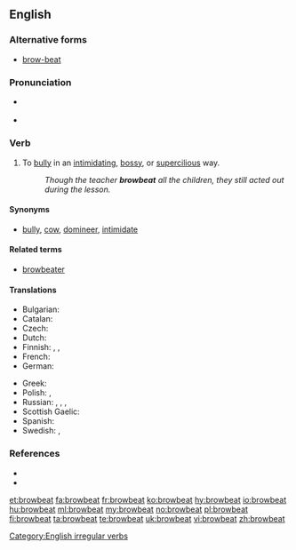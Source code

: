 {{was wotd|2008|January|12}}
==English==
{{rfe}}
===Alternative forms===
* [[brow-beat]]

===Pronunciation===
* {{a|RP|US}} {{IPA|/ˈbraʊ.biːt/|lang=en}}
* {{audio|en-us-browbeat.ogg|Audio (US)|lang=en}}

===Verb===
{{en-verb|browbeats|browbeating|browbeat|browbeaten}}

# {{context|transitive|lang=en}} To [[bully]] in an [[intimidating]], [[bossy]], or [[supercilious]] way.
#: ''Though the teacher '''browbeat''' all the children, they still acted out during the lesson.''

====Synonyms====
* {{sense|to bully in an intimidating way}} [[bully]], [[cow]], [[domineer]], [[intimidate]]

====Related terms====
* [[browbeater]]

====Translations====
{{trans-top|to bully in an intimidating way}}
* Bulgarian: {{t+|bg|сплашвам}}
* Catalan: {{t+|ca|intimidar}}
* Czech: {{t|cs|zastrašovat}}
* Dutch: {{t+|nl|intimideren}}
* Finnish: {{t+|fi|pelotella}}, {{t+|fi|tyrannisoida}}, {{t+|fi|pomottaa}}
* French: {{t+|fr|intimider}}
* German: {{t+|de|einschüchtern}}
{{trans-mid}}
* Greek: {{t+|el|αποπαίρνω}}
* Polish: {{t|pl|zastraszyć}}, {{t|pl|zastraszać}}
* Russian: {{t+|ru|запугивать|impf|tr=zapúgivatʹ}}, {{t+|ru|пугать|impf|tr=pugátʹ}}, {{t+|ru|стращать|impf|tr=straščátʹ}}, {{t+|ru|наводить страх|impf|tr=navodítʹ strax}}
* Scottish Gaelic: {{t|gd|sàraich}}
* Spanish: {{t+|es|intimidar}}
* Swedish: {{t|sv|köra med}}, {{t+|sv|tyrannisera}}
{{trans-bottom}}

===References===
* {{R:Century 1911}}
* {{R:Webster 1913}}

[[Category:English irregular verbs]]

[[et:browbeat]]
[[fa:browbeat]]
[[fr:browbeat]]
[[ko:browbeat]]
[[hy:browbeat]]
[[io:browbeat]]
[[hu:browbeat]]
[[ml:browbeat]]
[[my:browbeat]]
[[no:browbeat]]
[[pl:browbeat]]
[[fi:browbeat]]
[[ta:browbeat]]
[[te:browbeat]]
[[uk:browbeat]]
[[vi:browbeat]]
[[zh:browbeat]]